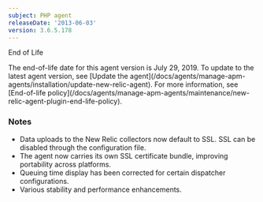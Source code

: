 ```yaml
---
subject: PHP agent
releaseDate: '2013-06-03'
version: 3.6.5.178
---
```


End of Life

<Callout variant="important">
  The end-of-life date for this agent version is July 29, 2019. To update to the latest agent version, see [Update the agent](/docs/agents/manage-apm-agents/installation/update-new-relic-agent). For more information, see [End-of-life policy](/docs/agents/manage-apm-agents/maintenance/new-relic-agent-plugin-end-life-policy).
</Callout>

### Notes

* Data uploads to the New Relic collectors now default to SSL. SSL can be disabled through the configuration file.
* The agent now carries its own SSL certificate bundle, improving portability across platforms.
* Queuing time display has been corrected for certain dispatcher configurations.
* Various stability and performance enhancements.
